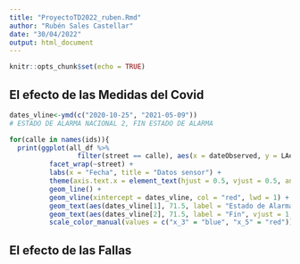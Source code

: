 ```yaml
---
title: "ProyectoTD2022_ruben.Rmd"
author: "Rubén Sales Castellar"
date: "30/04/2022"
output: html_document
---
```


```r
knitr::opts_chunk$set(echo = TRUE)
```

## El efecto de las Medidas del Covid

```r
dates_vline<-ymd(c("2020-10-25", "2021-05-09"))
# ESTADO DE ALARMA NACIONAL 2, FIN ESTADO DE ALARMA

for(calle in names(ids)){
  print(ggplot(all_df %>% 
                 filter(street == calle), aes(x = dateObserved, y = LAeq_n)) +
          facet_wrap(~street) +
          labs(x = "Fecha", title = "Datos sensor") +
          theme(axis.text.x = element_text(hjust = 0.5, vjust = 0.5, angle=90)) +
          geom_line() +
          geom_vline(xintercept = dates_vline, col = "red", lwd = 1) +
          geom_text(aes(dates_vline[1], 71.5, label = "Estado de Alarma", vjust = 1, angle = 90)) +
          geom_text(aes(dates_vline[2], 71.5, label = "Fin", vjust = 1, angle = 90)) +
          scale_color_manual(values = c("x_3" = "blue", "x_5" = "red")))}
```

## El efecto de las Fallas

```r
```
